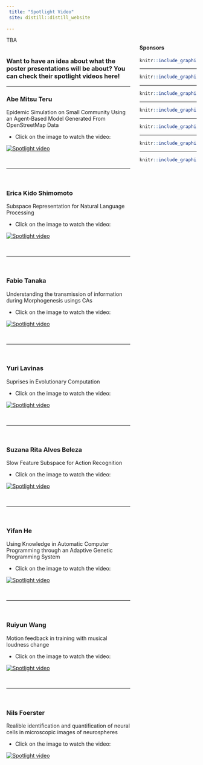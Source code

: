 ```yaml
---
 title: "Spotlight Video"
 site: distill::distill_website
 
---
```

<div style="width: 30%; float: right;">

#### Sponsors

<a href = "https://www.tsukuba.ac.jp/en/">

```r
knitr::include_graphics("imgs/ut2.png")
```

</a>

-----

<a href = "https://www.univ-grenoble-alpes.fr/english/">

```r
knitr::include_graphics("imgs/uga2.png")
```
</a>

-----

<a href = "https://www.ruhr-uni-bochum.de/en">

```r
knitr::include_graphics("imgs/rub.png")
```

</a>

-----

<a href = "https://www.cnrs.fr/en">

```r
knitr::include_graphics("imgs/cnrs.png")
```

</a>

-----

<a href = "https://www.univ-grenoble-alpes.fr/english/">

```r
knitr::include_graphics("imgs/region.png")
```

</a>

-----

<a href = "https://air.tsukuba.ac.jp/en/">

```r
knitr::include_graphics("imgs/c_air.png")
```

</a>

-----

<a href = "https://www.grenoble-inp.fr/en">

```r
knitr::include_graphics("imgs/Grenoble_INP.png")
```

</a>


</div>

TBA

<div style="width: 65%; float: left;">

### Want to have an idea about what the poster presentations will be about? You can check their spotlight videos here!

-----


<div>

### Abe Mitsu Teru
Epidemic Simulation on Small Community Using an Agent-Based Model Generated From OpenStreetMap Data

- Click on the image to watch the video:


[![Spotlight video](Poster_Kits/Abe-Poster.png)](Poster_Kits/Abe-Poster_video.mp4 "ABE")

</div>

<br>

-----

</br>

<div>

### Erica Kido Shimomoto
Subspace Representation for Natural Language Processing

- Click on the image to watch the video:

[![Spotlight video](Poster_Kits/Erica_CollaboTICS2021_poster.png)](Poster_Kits/Erica_CollaboTICS2021_spotlightvideo.mp4  "Erica-Poster")

</div>

<br>

-----

</br>


<div>

### Fabio Tanaka
Understanding the transmission of information during Morphogenesis usings CAs


- Click on the image to watch the video:

[![Spotlight video](Poster_Kits/FabioTanaka_poster.png)](Poster_Kits/FabioTanaka_spotlight_video.mp4 "Fabio-Poster")

</div>

<br>

-----

</br>


<div>

### Yuri Lavinas
Suprises in Evolutionary Computation

- Click on the image to watch the video:

[![Spotlight video](Poster_Kits/YURILAVINAS_WS_poster_collabotics.png)](Poster_Kits/YURILAVINAS_WS_poster_collabotics.mp4  Yuri-Poster")

</div>

<br>

-----

</br>


<div>


### Suzana Rita Alves Beleza
Slow Feature Subspace for Action Recognition


- Click on the image to watch the video:

[![Spotlight video](Poster_Kits/suzana_poster.png)](Poster_Kits/suzana_spotlight_slides.mp4  Suzana-Poster")

</div>

<br>

-----

</br>


<div>

### Yifan He
Using Knowledge in Automatic Computer Programming through an Adaptive Genetic Programming System


- Click on the image to watch the video:

[![Spotlight video](Poster_Kits/YifanAdaptive Knowledge-Driven Program Synthesis.png)](Poster_Kits/Yifanworkshop.mp4.mp4  Yifan-Poster")

</div>

<br>

-----

</br>


<div>
### Ruiyun Wang
Motion feedback in training with musical loudness change


- Click on the image to watch the video:

[![Spotlight video](Poster_Kits/wang_poster_tsukuba.png)](Poster_Kits/wang_video_tsukuba.mp4  Wang-Poster")
</div>

<br>

-----

</br>


<div>

### Nils Foerster
Realible identification and quantification of neural cells in microscopic images of neurospheres


- Click on the image to watch the video:

[![Spotlight video](Poster_Kits/foerster_Poster_CollaboTICS 2021.png)](Poster_Kits/foerster_CollaboTICS2021_spotlight.mp4  Nils-Poster")

</div>

</div>